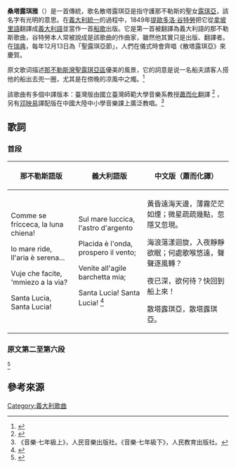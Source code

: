 {{noteTA
|T=zh-cn:桑塔露琪娅;zh-tw:散塔露琪亞;
|1=zh-cn:桑塔露琪娅;zh-tw:散塔露琪亞;
|2=zh-cn:露琪娅;zh-tw:露琪亞;
}}
'''桑塔露琪雅'''（{{lang-it|'''Santa Lucia'''}}）是一首傳統{{le|那不勒斯民謠|Canzone Napoletana}}，歌名散塔露琪亞是指守護那不勒斯的聖女[[聖露西|露琪亞]]，該名字有光明的意思。在[[義大利統一|義大利統一]]的過程中，1849年[[提歐多洛·谷特勞|提歐多洛·谷特勞]]把它從[[拿坡里語|拿坡里語]]翻譯成[[義大利語|義大利語]]並當作一首[[船歌|船歌]]出版。它是第一首被翻譯為義大利語的那不勒斯歌曲，谷特勞本人常被說成是該歌曲的作曲家，雖然他其實只是出版、翻譯者。在[[瑞典|瑞典]]，每年12月13日為「聖露琪亞節」，人們在儀式時會齊唱《散塔露琪亞》來慶賀。

原文歌词描述[[那不勒斯灣|那不勒斯灣]][[聖露琪亞區|聖露琪亞區]]優美的風景，它的詞意是说一名船夫請客人搭他的船出去兜一圈，尤其是在傍晚的凉風中之燭。<ref>{{Cite web |url=http://jsapple2.pixnet.net/blog/post/26084449-%E6%95%A3%E5%A1%94%E9%9C%B2%E7%90%AA%E4%BA%9E |title=存档副本 |accessdate=2016-05-13 |archive-date=2016-08-08 |archive-url=https://web.archive.org/web/20160808100153/http://jsapple2.pixnet.net/blog/post/26084449-%e6%95%a3%e5%a1%94%e9%9c%b2%e7%90%aa%e4%ba%9e |dead-url=no }}</ref>

該歌曲有多個中譯版本：臺灣版由國立臺灣師範大學音樂系教授[[蕭而化|蕭而化]]翻譯
<ref name=ntu201905>{{cite | url = http://www.alum.ntu.edu.tw/wordpress/wp-content/uploads/2019/05/no123e69d8ee5bc98e7a5bae5b088e6ac84.pdf | title = 散塔露琪亞 | author = 李弘祺 | work = 台大校友雙月刊123期 | date = 2019-05-01 | archiveurl = https://web.archive.org/web/20200329130525/http://www.alum.ntu.edu.tw/wordpress/wp-content/uploads/2019/05/no123e69d8ee5bc98e7a5bae5b088e6ac84.pdf | archivedate = 2020-03-29 | deadurl = no | accessdate = 2020-03-29 }}</ref>
，另有[[邓映易|邓映易]]譯配版在中國大陸中小學音樂課上廣泛教唱。<ref>《音樂·七年級上》，人民音樂出版社。《音樂·七年級下》，人民教育出版社。</ref>

== 歌詞 ==
=== 首段 ===
{|class="wikitable"
|-
!那不勒斯語版!!義大利語版!!中文版（蕭而化譯）
|-
|Comme se frícceca, la luna chiena!

lo mare ride, ll'aria è serena...

Vuje che facite, 'mmiezo a la via?

Santa Lucia, Santa Lucia!
|
Sul mare luccica, l'astro d'argento

Placida è l'onda, prospero il vento;

Venite all'agile barchetta mia;

Santa Lucia! Santa Lucia!
<ref>{{Cite web |url=http://www.go2jvp.com/santalucia.html |title=存档副本 |accessdate=2016-03-07 |archive-date=2016-03-03 |archive-url=https://web.archive.org/web/20160303114429/http://www.go2jvp.com/santalucia.html |dead-url=no }}</ref>
|
黃昏遠海天邊，薄霧茫茫如煙；微星疏疏幾點，忽隱又忽現。

海浪蕩漾迴旋，入夜靜靜欲眠；何處歌喉悠遠，聲聲逐風轉？

夜已深，欲何待？快回到船上來！

散塔露琪亞，散塔露琪亞。
|}

=== 原文第二至第六段 ===
{{quote|
 (Stanza 2)

 Con questo zeffiro così soave,

 O, come è bello star sulla nave.

 Con questo zeffiro così soave,

 O, come è bello star sulla nave.

 Su passeggeri, venite via;

 Santa Lucia! Santa Lucia!

 Su passeggeri,venite via;

 Santa Lucia! Santa Lucia!

 (Stanza 3)

 In' fra le tende bandir la cena,

 In una sera così serena.

 In' fra le tende bandir la cena,

 In una sera così serena.

 Chi non dimanda,chi non desia;

 Santa Lucia! Santa Lucia!

 Chi non dimanda, chi non desia;

 Santa Lucia! Santa Lucia!

 (Stanza 4)

 Mare sì placido, vento sì caro,

 Scordar fa i triboli al marinaio.

 Mare sì placido, vento sì caro,

 Scordar fa i triboli al marinaio.

 E va gridando con allegria:

 Santa Lucia! Santa Lucia!

 E va gridando con allegria:

 Santa Lucia! Santa Lucia!

 (Stanza 5)

 O dolce Napoli, O suol beato,

 Ove sorridere volle il creato,

 O dolce Napoli, O suol beato,

 Ove sorridere volle il creato,

 Tu sei l'impero dell'armonia,

 Santa Lucia! Santa Lucia!

 Tu sei l'impero dell'armonia,

 Santa Lucia! Santa Lucia!

 (Stanza 6)

 Or che tardate? Bella è la sera;

 Spira un'auretta fresca e leggiera;

 Or che tardate? Bella è la sera;

 Spira un'auretta fresca e leggiera;

 Venite all'agile barchetta mia;

 Santa Lucia! Santa Lucia!

 Venite all'agile barchetta mia;

 Santa Lucia! Santa Lucia!
}}<ref>{{Cite web |url=https://books.google.com.tw/books?id=jTsJAAAAIAAJ&pg=PA314&dq=In%27+fra+le+tende+bandir+la+cena&hl=zh-TW&sa=X&ved=0ahUKEwjurez_3bPNAhWDJ5QKHWQfDbQQ6AEIHjAA#v=onepage&q=In%27%20fra%20le%20tende%20bandir%20la%20cena&f=false |title=Two Years in Switzerland and Italy, 第 2 卷 |accessdate=2016-06-19 |archive-date=2016-06-25 |archive-url=https://web.archive.org/web/20160625122147/https://books.google.com.tw/books?id=jTsJAAAAIAAJ&pg=PA314&dq=In%27+fra+le+tende+bandir+la+cena&hl=zh-TW&sa=X&ved=0ahUKEwjurez_3bPNAhWDJ5QKHWQfDbQQ6AEIHjAA#v=onepage&q=In%27%20fra%20le%20tende%20bandir%20la%20cena&f=false |dead-url=no }}</ref>
== 參考來源 ==
{{reflist}}

[[Category:義大利歌曲|Category:義大利歌曲]]